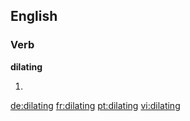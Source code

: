 ==English==

===Verb===
'''dilating'''

# {{present participle of|dilate}}

[[de:dilating]]
[[fr:dilating]]
[[pt:dilating]]
[[vi:dilating]]